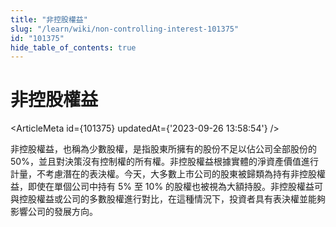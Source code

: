 ```yaml
---
title: "非控股權益"
slug: "/learn/wiki/non-controlling-interest-101375"
id: "101375"
hide_table_of_contents: true
---
```



# 非控股權益

<ArticleMeta id={101375} updatedAt={'2023-09-26 13:58:54'} />
<div className='border-solid border-b border-t-0 my-4 border-[var(--ifm-color-gray-300)]' />

非控股權益，也稱為少數股權，是指股東所擁有的股份不足以佔公司全部股份的 50%，並且對決策沒有控制權的所有權。非控股權益根據實體的淨資產價值進行計量，不考慮潛在的表決權。今天，大多數上市公司的股東被歸類為持有非控股權益，即使在單個公司中持有 5% 至 10% 的股權也被視為大額持股。非控股權益可與控股權益或公司的多數股權進行對比，在這種情況下，投資者具有表決權並能夠影響公司的發展方向。
